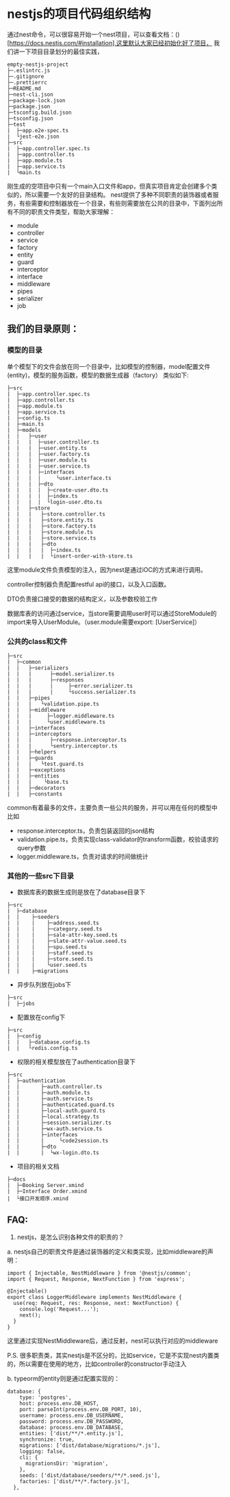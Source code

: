 # nestjs的项目代码组织结构

通过nest命令，可以很容易开始一个nest项目，可以查看文档：()[https://docs.nestjs.com/#installation],这里默认大家已经初始化好了项目，
我们讲一下项目目录划分的最佳实践，

```
empty-nestjs-project
├─.eslintrc.js
├─.gitignore
├─.prettierrc
├─README.md
├─nest-cli.json
├─package-lock.json
├─package.json
├─tsconfig.build.json
├─tsconfig.json
├─test
|  ├─app.e2e-spec.ts
|  └jest-e2e.json
├─src
|  ├─app.controller.spec.ts
|  ├─app.controller.ts
|  ├─app.module.ts
|  ├─app.service.ts
|  └main.ts
```
刚生成的空项目中只有一个main入口文件和app，但真实项目肯定会创建多个类似的，所以需要一个友好的目录结构。
nest提供了多种不同职责的装饰器或者服务，有些需要和控制器放在一个目录，有些则需要放在公共的目录中，下面列出所有不同的职责文件类型，帮助大家理解：
- module
- controller
- service
- factory
- entity
- guard
- interceptor
- interface
- middleware
- pipes
- serializer
- job

## 我们的目录原则：

### 模型的目录
单个模型下的文件会放在同一个目录中，比如模型的控制器，model配置文件(entity)，模型的服务函数，模型的数据生成器（factory）
类似如下:
```
├─src
|  ├─app.controller.spec.ts
|  ├─app.controller.ts
|  ├─app.module.ts
|  ├─app.service.ts
|  ├─config.ts
|  ├─main.ts
|  ├─models
|  |   ├─user
|  |   |  ├─user.controller.ts
|  |   |  ├─user.entity.ts
|  |   |  ├─user.factory.ts
|  |   |  ├─user.module.ts
|  |   |  ├─user.service.ts
|  |   |  ├─interfaces
|  |   |  |     └user.interface.ts
|  |   |  ├─dto
|  |   |  |  ├─create-user.dto.ts
|  |   |  |  ├─index.ts
|  |   |  |  └login-user.dto.ts
|  |   ├─store
|  |   |   ├─store.controller.ts
|  |   |   ├─store.entity.ts
|  |   |   ├─store.factory.ts
|  |   |   ├─store.module.ts
|  |   |   ├─store.service.ts
|  |   |   ├─dto
|  |   |   |  ├─index.ts
|  |   |   |  └insert-order-with-store.ts
```
这里module文件负责模型的注入，因为nest是通过iOC的方式来进行调用。

controller控制器负责配置restful api的接口，以及入口函数。

DTO负责接口接受的数据的结构定义，以及参数校验工作

数据库表的访问通过service，当store需要调用user时可以通过StoreModule的import来导入UserModule。（user.module需要export: [UserService]）



### 公共的class和文件
```
├─src
|  ├─common
|  |   ├─serializers
|  |   |      ├─model.serializer.ts
|  |   |      ├─responses
|  |   |      |     ├─error.serializer.ts
|  |   |      |     └success.serializer.ts
|  |   ├─pipes
|  |   |   └validation.pipe.ts
|  |   ├─middleware
|  |   |     ├─logger.middleware.ts
|  |   |     └user.middleware.ts
|  |   ├─interfaces
|  |   ├─interceptors
|  |   |      ├─response.interceptor.ts
|  |   |      └sentry.interceptor.ts
|  |   ├─helpers
|  |   ├─guards
|  |   |   └test.guard.ts
|  |   ├─exceptions
|  |   ├─entities
|  |   |    └base.ts
|  |   ├─decorators
|  |   ├─constants
```

common有着最多的文件，主要负责一些公共的服务，并可以用在任何的模型中
比如
- response.interceptor.ts，负责包装返回的json结构
- validation.pipe.ts，负责实现class-validator的transform函数，校验请求的query参数
- logger.middleware.ts，负责对请求的时间做统计

### 其他的一些src下目录
- 数据库表的数据生成则是放在了database目录下
```
├─src
|  ├─database
|  |    ├─seeders
|  |    |    ├─address.seed.ts
|  |    |    ├─category.seed.ts
|  |    |    ├─sale-attr-key.seed.ts
|  |    |    ├─slate-attr-value.seed.ts
|  |    |    ├─spu.seed.ts
|  |    |    ├─staff.seed.ts
|  |    |    ├─store.seed.ts
|  |    |    └user.seed.ts
|  |    ├─migrations
```

- 异步队列放在jobs下
```
├─src
|  ├─jobs
```

- 配置放在config下
```
├─src
|  ├─config
|  |   ├─database.config.ts
|  |   └redis.config.ts
```

- 权限的相关模型放在了authentication目录下

```
├─src
|  ├─authentication
|  |       ├─auth.controller.ts
|  |       ├─auth.module.ts
|  |       ├─auth.service.ts
|  |       ├─authenticated.guard.ts
|  |       ├─local-auth.guard.ts
|  |       ├─local.strategy.ts
|  |       ├─session.serializer.ts
|  |       ├─wx-auth.service.ts
|  |       ├─interfaces
|  |       |     └code2session.ts
|  |       ├─dto
|  |       |  └wx-login.dto.ts
```

- 项目的相关文档
```
├─docs
|  ├─Booking Server.xmind
|  ├─Interface Order.xmind
|  └接口开发顺序.xmind
```

## FAQ:
1. nestjs，是怎么识别各种文件的职责的？

a. nestjs自己的职责文件是通过装饰器的定义和类实现，比如middleware的声明：
```
import { Injectable, NestMiddleware } from '@nestjs/common';
import { Request, Response, NextFunction } from 'express';

@Injectable()
export class LoggerMiddleware implements NestMiddleware {
  use(req: Request, res: Response, next: NextFunction) {
    console.log('Request...');
    next();
  }
}

```
这里通过实现NestMiddleware后，通过反射，nest可以执行对应的middleware

P.S. 很多职责类，其实nestjs是不区分的，比如service，它是不实现nest内置类的，所以需要在使用的地方，比如controller的constructor手动注入

b. typeorm的entity则是通过配置实现的：
```
database: {
    type: 'postgres',
    host: process.env.DB_HOST,
    port: parseInt(process.env.DB_PORT, 10),
    username: process.env.DB_USERNAME,
    password: process.env.DB_PASSWORD,
    database: process.env.DB_DATABASE,
    entities: ['dist/**/*.entity.js'],
    synchronize: true,
    migrations: ['dist/database/migrations/*.js'],
    logging: false,
    cli: {
      migrationsDir: 'migration',
    },
    seeds: ['dist/database/seeders/**/*.seed.js'],
    factories: ['dist/**/*.factory.js'],
  },
```


